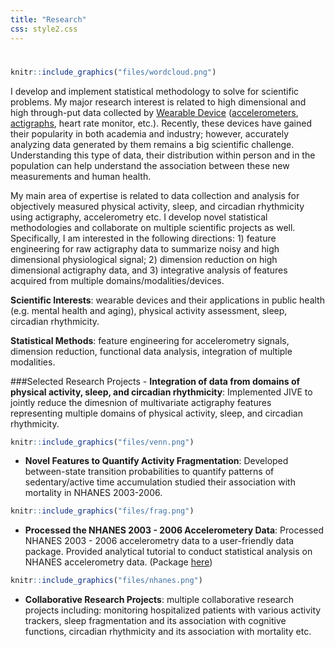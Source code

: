 ---
title: "Research"
css: style2.css
---
<link rel="stylesheet" href="academicons/css/academicons.min.css"/>

<script>
  (function(i,s,o,g,r,a,m){i['GoogleAnalyticsObject']=r;i[r]=i[r]||function(){
  (i[r].q=i[r].q||[]).push(arguments)},i[r].l=1*new Date();a=s.createElement(o),
  m=s.getElementsByTagName(o)[0];a.async=1;a.src=g;m.parentNode.insertBefore(a,m)
  })(window,document,'script','https://www.google-analytics.com/analytics.js','ga');

  ga('create', 'UA-99094202-1', 'auto');
  ga('send', 'pageview');

</script>
#

#

```{r,echo=FALSE,out.width="75%",out.height="75%",fig.align = "center"}
knitr::include_graphics("files/wordcloud.png")
```

I develop and implement statistical methodology to solve for scientific problems. My major research interest is related to high dimensional and high through-put data collected by [Wearable Device](http://www.smart-stats.org/content/wearable-computing-accelerometers-heart-monitors-actigraphs) ([accelerometers](https://en.wikipedia.org/wiki/Accelerometer), [actigraphs](https://en.wikipedia.org/wiki/Actigraphy), heart rate monitor, etc.). Recently, these devices have gained their popularity in both academia and industry; however, accurately analyzing data generated by them remains a big scientific challenge. Understanding this type of data, their distribution within person and in the population can help understand the association between these new measurements and human health. 

My main area of expertise is related to data collection and analysis for objectively measured physical activity, sleep, and circadian rhythmicity using actigraphy, accelerometry etc. I develop novel statistical methodologies and collaborate on multiple scientific projects as well. Specifically, I am interested in the following directions: 1) feature engineering for raw actigraphy data to summarize noisy and high dimensional physiological signal; 2) dimension reduction on high dimensional actigraphy data, and 3) integrative analysis of features acquired from multiple domains/modalities/devices. 

__Scientific Interests__: wearable devices and their applications in public health (e.g. mental health and aging), physical activity assessment, sleep, circadian rhythmicity.

__Statistical Methods__: feature engineering for accelerometry signals, dimension reduction, functional data analysis, integration of multiple modalities.

###Selected Research Projects
- __Integration of data from domains of physical activity, sleep, and circadian rhythmicity__: Implemented JIVE to jointly reduce the dimesnion of multivariate actigraphy features representing multiple domains of physical activity, sleep, and circadian rhythmicity.

```{r,echo=FALSE,out.width="30%",out.height="30%",fig.align = "center"}
knitr::include_graphics("files/venn.png")
```

- __Novel Features to Quantify Activity Fragmentation__: Developed between-state transition probabilities to quantify patterns of sedentary/active time accumulation studied their association with mortality in NHANES 2003-2006.

```{r,echo=FALSE,out.width="75%",out.height="75%",fig.align = "center"}
knitr::include_graphics("files/frag.png")
```

- __Processed the NHANES 2003 - 2006 Accelerometery Data__: Processed NHANES 2003 - 2006 accelerometry data to a user-friendly data package. Provided analytical tutorial to conduct statistical analysis on NHANES accelerometry data. (Package [here](https://github.com/andrew-leroux/rnhanesdata))

```{r,echo=FALSE,out.width="50%",out.height="50%",fig.align = "center"}
knitr::include_graphics("files/nhanes.png")
```


- __Collaborative Research Projects__: multiple collaborative research projects including: monitoring hospitalized patients with various activity trackers, sleep fragmentation and its association with cognitive functions, circadian rhythmicity and its association with mortality etc. 







